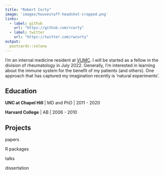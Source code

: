 ```yaml
---
title: "Robert Corty"
image: 'images/housestaff-headshot-cropped.png'
links:
  - label: github
    url: "https://github.com/rcorty"
  - label: twitter
    url: "https://twitter.com/rwcorty"
output:
  postcards::solana
---
```

 
I'm an internal medicine resident at [VUMC](https://www.vumc.org).
I will be started as a fellow in the division of rheumatology in July 2022.
Generally, I'm interested in learning about the immune system for the benefit of my patients (and others).
One approach that has captured my imagination recently is 'natural experiments'.

## Education

**UNC at Chapel Hill** | MD and PhD | 2011 - 2020

**Harvard College** | AB | 2006 - 2010

## Projects

papers

R packages

talks

dissertation
